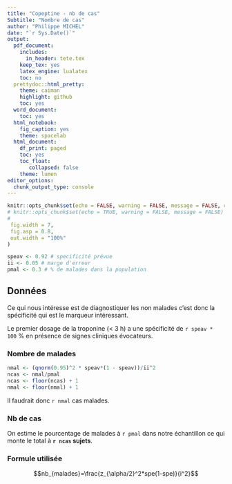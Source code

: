 ```yaml
---
title: "Copeptine - nb de cas"
Subtitle: "Nombre de cas"
author: "Philippe MICHEL"
date: "`r Sys.Date()`"
output:
  pdf_document:
    includes:
      in_header: tete.tex
    keep_tex: yes
    latex_engine: lualatex
    toc: no
  prettydoc::html_pretty:
    theme: caiman
    highlight: github
    toc: yes
  word_document:
    toc: yes
  html_notebook:
    fig_caption: yes
    theme: spacelab
  html_document:
    df_print: paged
    toc: yes
    toc_float: 
       collapsed: false
    theme: lumen
editor_options:
  chunk_output_type: console
---
```


```r
knitr::opts_chunk$set(echo = FALSE, warning = FALSE, message = FALSE, cache = FALSE,
# knitr::opts_chunk$set(echo = TRUE, warning = FALSE, message = FALSE)
#
 fig.width = 7,
 fig.asp = 0.8,
 out.width = "100%"
)
```
```r
speav <- 0.92 # specificité prévue
ii <- 0.05 # marge d'erreur
pmal <- 0.3 # % de malades dans la population
```

## Données
Ce qui nous intéresse est de diagnostiquer les non malades c'est donc la spécificité qui est le marqueur intéressant. 


Le premier dosage de la troponine (< 3 h) a une spécificité de `r speav * 100` % en présence de signes cliniques évocateurs.

### Nombre de malades

```r
nmal <- (qnorm(0.95)^2 * speav*(1 - speav))/ii^2
ncas <- nmal/pmal
ncas <- floor(ncas) + 1
nmal <- floor(nmal) + 1
```
Il faudrait donc `r nmal` cas malades.

### Nb de cas

On estime le pourcentage de malades à `r pmal` dans notre échantillon ce qui monte le total à **`r ncas` sujets**.

### Formule utilisée

$$nb_{malades}=\frac{z_{\alpha/2}^2*spe(1-spe)}{i^2}$$